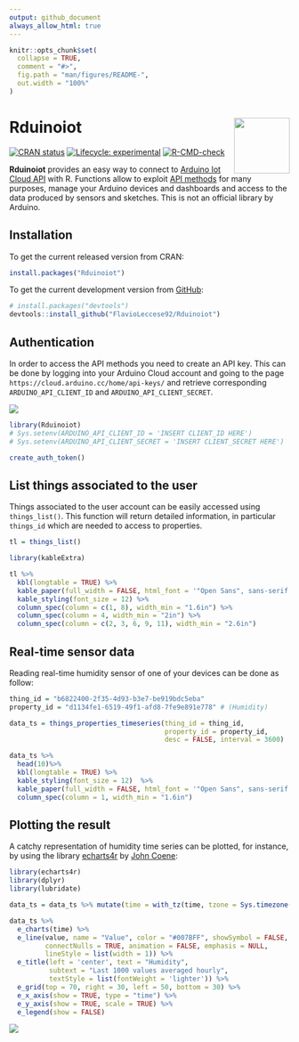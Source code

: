 ```yaml
---
output: github_document
always_allow_html: true
---
```


<!-- README.md is generated from README.Rmd. Please edit that file -->

```r
knitr::opts_chunk$set(
  collapse = TRUE,
  comment = "#>",
  fig.path = "man/figures/README-",
  out.width = "100%"
)
```

# Rduinoiot <img src="man/figures/logo.png" align="right" width="100px">

<!-- badges: start -->
[![CRAN status](https://www.r-pkg.org/badges/version/Rduinoiot)](https://CRAN.R-project.org/package=Rduinoiot)
[![Lifecycle: experimental](https://img.shields.io/badge/lifecycle-experimental-orange.svg)](https://lifecycle.r-lib.org/articles/stages.html#experimental)
[![R-CMD-check](https://github.com/FlavioLeccese92/Rduinoiot/workflows/R-CMD-check/badge.svg)](https://github.com/FlavioLeccese92/Rduinoiot/actions)
<!-- badges: end -->

**Rduinoiot** provides an easy way to connect to [Arduino Iot Cloud API](<https://create.arduino.cc/iot/>) with R.
Functions allow to exploit [API methods](<https://www.arduino.cc/reference/en/iot/api/>) for many purposes, manage your Arduino devices and dashboards and access to the data produced by sensors and sketches.
This is not an official library by Arduino.

## Installation

To get the current released version from CRAN:

```r
install.packages("Rduinoiot")
```

To get the current development version from [GitHub](<https://github.com/>):

```r
# install.packages("devtools")
devtools::install_github("FlavioLeccese92/Rduinoiot")
```
## Authentication

In order to access the API methods you need to create an API key. This can be done by logging into your Arduino Cloud account and going to the page `https://cloud.arduino.cc/home/api-keys/` and retrieve corresponding `ARDUINO_API_CLIENT_ID` and `ARDUINO_API_CLIENT_SECRET`.

![](man/figures/readme-authentication.png)

```r
library(Rduinoiot)
# Sys.setenv(ARDUINO_API_CLIENT_ID = 'INSERT CLIENT_ID HERE')
# Sys.setenv(ARDUINO_API_CLIENT_SECRET = 'INSERT CLIENT_SECRET HERE')

create_auth_token()
```

## List things associated to the user

Things associated to the user account can be easily accessed using  `things_list()`.
This function will return detailed information, in particular `things_id` which are needed to access to properties.

```r
tl = things_list()
``` 
```r
library(kableExtra)

tl %>%
  kbl(longtable = TRUE) %>%
  kable_paper(full_width = FALSE, html_font = '"Open Sans", sans-serif') %>%
  kable_styling(font_size = 12) %>%
  column_spec(column = c(1, 8), width_min = "1.6in") %>%
  column_spec(column = 4, width_min = "2in") %>%
  column_spec(column = c(2, 3, 6, 9, 11), width_min = "2.6in")
```
## Real-time sensor data

Reading real-time humidity sensor of one of your devices can be done as follow:

```r
thing_id = "b6822400-2f35-4d93-b3e7-be919bdc5eba"
property_id = "d1134fe1-6519-49f1-afd8-7fe9e891e778" # (Humidity)

data_ts = things_properties_timeseries(thing_id = thing_id,
                                       property_id = property_id,
                                       desc = FALSE, interval = 3600)
```
```r
data_ts %>%
  head(10)%>%
  kbl(longtable = TRUE) %>%
  kable_styling(font_size = 12)  %>%
  kable_paper(full_width = FALSE, html_font = '"Open Sans", sans-serif') %>%
  column_spec(column = 1, width_min = "1.6in")
```

## Plotting the result

A catchy representation of humidity time series can be plotted, for instance, by using the library [echarts4r](<https://echarts4r.john-coene.com/>) by [John Coene](<https://john-coene.com/>):

```r
library(echarts4r)
library(dplyr)
library(lubridate)

data_ts = data_ts %>% mutate(time = with_tz(time, tzone = Sys.timezone()))

data_ts %>%
  e_charts(time) %>%
  e_line(value, name = "Value", color = "#007BFF", showSymbol = FALSE, smooth = TRUE,
         connectNulls = TRUE, animation = FALSE, emphasis = NULL,
         lineStyle = list(width = 1)) %>%
  e_title(left = 'center', text = "Humidity",
          subtext = "Last 1000 values averaged hourly",
          textStyle = list(fontWeight = 'lighter')) %>%
  e_grid(top = 70, right = 30, left = 50, bottom = 30) %>%
  e_x_axis(show = TRUE, type = "time") %>%
  e_y_axis(show = TRUE, scale = TRUE) %>%
  e_legend(show = FALSE)
```
![](man/figures/readme-example-3.png)
